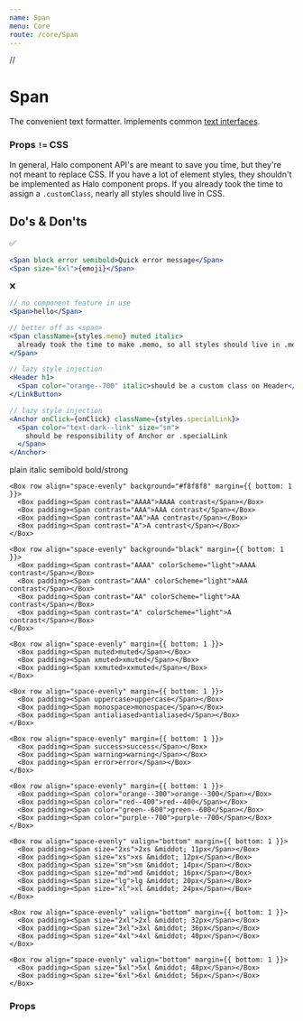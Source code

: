 ```yaml
---
name: Span
menu: Core
route: /core/Span
---
```


//

# Span

The convenient text formatter. Implements common [text interfaces](/constants/text).

### Props `!=` CSS

In general, Halo component API's are meant to save you time, but they're not meant to replace CSS. If you have a lot of element styles, they shouldn't be implemented as Halo component props. If you already took the time to assign a `.customClass`, nearly all styles should live in CSS.


## Do's & Don'ts

✅

```jsx
<Span block error semibold>Quick error message</Span>
<Span size="6xl">{emoji}</Span>
```

❌

```jsx
// no component feature in use
<Span>hello</Span>

// better off as <span>
<Span className={styles.memo} muted italic>
  already took the time to make .memo, so all styles should live in .memo
</Span>

// lazy style injection
<Header h1>
  <Span color="orange--700" italic>should be a custom class on Header</Span>
</LinkButton>

// lazy style injection
<Anchor onClick={onClick} className={styles.specialLink}>
  <Span color="text-dark--link" size="sm">
    should be responsibility of Anchor or .specialLink
  </Span>
</Anchor>
```

<Playground>
  <div className="docz">
    <Box row align="space-evenly" margin={{ bottom: 1 }}>
      <Box padding><Span>plain</Span></Box>
      <Box padding><Span italic>italic</Span></Box>
      <Box padding><Span semibold>semibold</Span></Box>
      <Box padding><Span bold>bold/strong</Span></Box>
    </Box>

    <Box row align="space-evenly" background="#f8f8f8" margin={{ bottom: 1 }}>
      <Box padding><Span contrast="AAAA">AAAA contrast</Span></Box>
      <Box padding><Span contrast="AAA">AAA contrast</Span></Box>
      <Box padding><Span contrast="AA">AA contrast</Span></Box>
      <Box padding><Span contrast="A">A contrast</Span></Box>
    </Box>

    <Box row align="space-evenly" background="black" margin={{ bottom: 1 }}>
      <Box padding><Span contrast="AAAA" colorScheme="light">AAAA contrast</Span></Box>
      <Box padding><Span contrast="AAA" colorScheme="light">AAA contrast</Span></Box>
      <Box padding><Span contrast="AA" colorScheme="light">AA contrast</Span></Box>
      <Box padding><Span contrast="A" colorScheme="light">A contrast</Span></Box>
    </Box>

    <Box row align="space-evenly" margin={{ bottom: 1 }}>
      <Box padding><Span muted>muted</Span></Box>
      <Box padding><Span xmuted>xmuted</Span></Box>
      <Box padding><Span xxmuted>xxmuted</Span></Box>
    </Box>

    <Box row align="space-evenly" margin={{ bottom: 1 }}>
      <Box padding><Span uppercase>uppercase</Span></Box>
      <Box padding><Span monospace>monospace</Span></Box>
      <Box padding><Span antialiased>antialiased</Span></Box>
    </Box>

    <Box row align="space-evenly" margin={{ bottom: 1 }}>
      <Box padding><Span success>success</Span></Box>
      <Box padding><Span warning>warning</Span></Box>
      <Box padding><Span error>error</Span></Box>
    </Box>

    <Box row align="space-evenly" margin={{ bottom: 1 }}>
      <Box padding><Span color="orange--300">orange--300</Span></Box>
      <Box padding><Span color="red--400">red--400</Span></Box>
      <Box padding><Span color="green--600">green--600</Span></Box>
      <Box padding><Span color="purple--700">purple--700</Span></Box>
    </Box>

    <Box row align="space-evenly" valign="bottom" margin={{ bottom: 1 }}>
      <Box padding><Span size="2xs">2xs &middot; 11px</Span></Box>
      <Box padding><Span size="xs">xs &middot; 12px</Span></Box>
      <Box padding><Span size="sm">sm &middot; 14px</Span></Box>
      <Box padding><Span size="md">md &middot; 16px</Span></Box>
      <Box padding><Span size="lg">lg &middot; 20px</Span></Box>
      <Box padding><Span size="xl">xl &middot; 24px</Span></Box>
    </Box>

    <Box row align="space-evenly" valign="bottom" margin={{ bottom: 1 }}>
      <Box padding><Span size="2xl">2xl &middot; 32px</Span></Box>
      <Box padding><Span size="3xl">3xl &middot; 36px</Span></Box>
      <Box padding><Span size="4xl">4xl &middot; 40px</Span></Box>
    </Box>

    <Box row align="space-evenly" valign="bottom" margin={{ bottom: 1 }}>
      <Box padding><Span size="5xl">5xl &middot; 48px</Span></Box>
      <Box padding><Span size="6xl">6xl &middot; 56px</Span></Box>
    </Box>
  </div>
</Playground>


### Props

<Props of={Span} />
